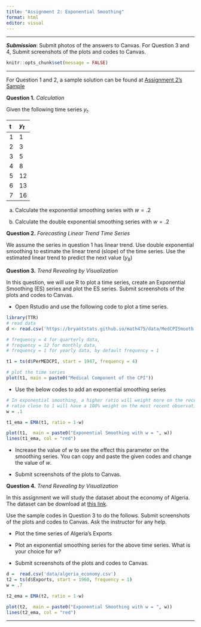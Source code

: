 ```yaml
---
title: "Assignment 2: Exponential Smoothing"
format: html
editor: visual
---
```


------------------------------------------------------------------------

***Submission***: Submit photos of the answers to Canvas. For Question 3 and 4, Submit screenshots of the plots and codes to Canvas.

```r
knitr::opts_chunk$set(message = FALSE)
```

------------------------------------------------------------------------

For Question 1 and 2, a sample solution can be found at [Assignment 2's Sample](assignment2_sample.html)

**Question 1.** *Calculation*

Given the following time series $y_t$.

| t   | $y_t$ |
|:----|:------|
| 1   | 1     |
| 2   | 3     |
| 3   | 5     |
| 4   | 8     |
| 5   | 12    |
| 6   | 13    |
| 7   | 16    |

a.  Calculate the exponential smoothing series with $w = .2$

b.  Calculate the double exponential smoothing series with $w = .2$

**Question 2.** *Forecasting Linear Trend Time Series*

We assume the series in question 1 has linear trend. Use double exponential smoothing to estimate the linear trend (slope) of the time series. Use the estimated linear trend to predict the next value ($y_8$)

**Question 3.** *Trend Revealing by Visualization*

In this question, we will use R to plot a time series, create an Exponential Smoothing (ES) series and plot the ES series. Submit screenshots of the plots and codes to Canvas.

-   Open Rstudio and use the following code to plot a time series.

```r
library(TTR)
# read data
d <- read.csv('https://bryantstats.github.io/math475/data/MedCPISmooth.csv')

# frequency = 4 for quarterly data, 
# frequency = 12 for monthly data, 
# frequency = 1 for yearly data, by default frequency = 1

t1 = ts(d$PerMEDCPI, start = 1947, frequency = 4)

# plot the time series
plot(t1, main = paste0("Medical Component of the CPI"))
```

-   Use the below codes to add an exponential smoothing series

```r
# In exponential smoothing, a higher ratio will weight more on the recent observation, 
# ratio close to 1 will have a 100% weight on the most recent observation
w = .1

t1_ema = EMA(t1, ratio = 1-w)

plot(t1,  main = paste0("Exponential Smoothing with w = ", w))
lines(t1_ema, col = "red")
```

-   Increase the value of $w$ to see the effect this parameter on the smoothing series. You can copy and paste the given codes and change the value of $w$.  

- Submit screenshots of the plots to Canvas.

**Question 4.** *Trend Revealing by Visualization*

In this assignment we will study the dataset about the economy of Algeria. The dataset can be download at [this link](data/algeria_economy.csv).  

Use the sample codes in Question 3 to do the follows. Submit screenshots of the plots and codes to Canvas. Ask the instructor for any help.

-   Plot the time series of Algeria's Exports

-   Plot an exponential smoothing series for the above time series. What is your choice for $w$?

-   Submit screenshots of the plots and codes to Canvas.

```r

d =  read.csv('data/algeria_economy.csv')
t2 = ts(d$Exports, start = 1960, frequency = 1)
w = .7

t2_ema = EMA(t2, ratio = 1-w)

plot(t2,  main = paste0("Exponential Smoothing with w = ", w))
lines(t2_ema, col = "red")
```

------------------------------------------------------------------------
